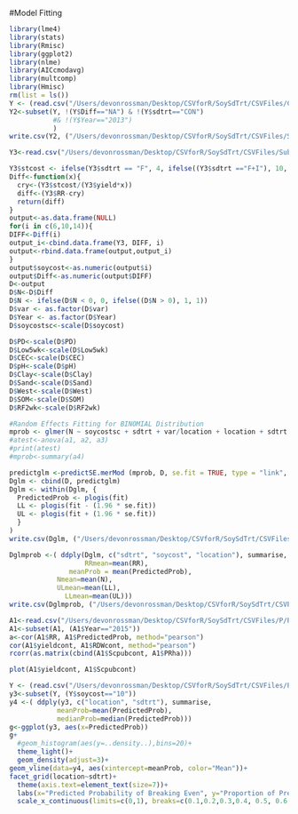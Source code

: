 #Model Fitting
```r
library(lme4)
library(stats)
library(Rmisc)
library(ggplot2)
library(nlme)
library(AICcmodavg)
library(multcomp)
library(Hmisc)
rm(list = ls())
Y <- (read.csv("/Users/devonrossman/Desktop/CSVforR/SoySdTrt/CSVFiles/CADOct3.csv"))
Y2<-subset(Y, !(Y$Diff=="NA") & !(Y$sdtrt=="CON")
           #& !(Y$Year=="2013")
           )
write.csv(Y2, ("/Users/devonrossman/Desktop/CSVforR/SoySdTrt/CSVFiles/SubsetY.csv"))

Y3<-read.csv("/Users/devonrossman/Desktop/CSVforR/SoySdTrt/CSVFiles/SubsetY.csv")

Y3$stcost <- ifelse(Y3$sdtrt == "F", 4, ifelse((Y3$sdtrt =="F+I"), 10, 20))
Diff<-function(x){
  cry<-(Y3$stcost/(Y3$yield*x))
  diff<-(Y3$RR-cry)
  return(diff)
}
output<-as.data.frame(NULL)
for(i in c(6,10,14)){
DIFF<-Diff(i)
output_i<-cbind.data.frame(Y3, DIFF, i)
output<-rbind.data.frame(output,output_i)
}
output$soycost<-as.numeric(output$i)
output$Diff<-as.numeric(output$DIFF)
D<-output
D$N<-D$Diff
D$N <- ifelse(D$N < 0, 0, ifelse((D$N > 0), 1, 1))
D$var <- as.factor(D$var)
D$Year <- as.factor(D$Year)
D$soycostsc<-scale(D$soycost)

D$PD<-scale(D$PD)
D$Low5wk<-scale(D$Low5wk)
D$CEC<-scale(D$CEC)
D$pH<-scale(D$pH)
D$Clay<-scale(D$Clay)
D$Sand<-scale(D$Sand)
D$West<-scale(D$West)
D$SOM<-scale(D$SOM)
D$RF2wk<-scale(D$RF2wk)

#Random Effects Fitting for BINOMIAL Distribution
mprob <- glmer(N ~ soycostsc + sdtrt + var/location + location + sdtrt:location + (1 | rep/location:Year), data=D, family=binomial)
#atest<-anova(a1, a2, a3)
#print(atest)
#mprob<-summary(a4)

predictglm <-predictSE.merMod (mprob, D, se.fit = TRUE, type = "link", level=0, print.matrix = FALSE) 
Dglm <- cbind(D, predictglm)
Dglm <- within(Dglm, {
  PredictedProb <- plogis(fit)
  LL <- plogis(fit - (1.96 * se.fit))
  UL <- plogis(fit + (1.96 * se.fit))
  }
)
write.csv(Dglm, ("/Users/devonrossman/Desktop/CSVforR/SoySdTrt/CSVFiles/P/Prob.csv"))

Dglmprob <-( ddply(Dglm, c("sdtrt", "soycost", "location"), summarise,
                   RRmean=mean(RR),
               meanProb = mean(PredictedProb),
            Nmean=mean(N),
            ULmean=mean(LL),
              LLmean=mean(UL)))
write.csv(Dglmprob, ("/Users/devonrossman/Desktop/CSVforR/SoySdTrt/CSVFiles/P/GoodProbSummary.csv"))

A1<-read.csv("/Users/devonrossman/Desktop/CSVforR/SoySdTrt/CSVFiles/P/Prob.csv")
A1<-subset(A1, (A1$Year=="2015"))
a<-cor(A1$RR, A1$PredictedProb, method="pearson")
cor(A1$yieldcont, A1$RDWcont, method="pearson")
rcorr(as.matrix(cbind(A1$Scpubcont, A1$PRha)))

plot(A1$yieldcont, A1$Scpubcont)

Y <- (read.csv("/Users/devonrossman/Desktop/CSVforR/SoySdTrt/CSVFiles/P/Prob.csv"))
y3<-subset(Y, (Y$soycost=="10"))
y4 <-( ddply(y3, c("location", "sdtrt"), summarise,
            meanProb=mean(PredictedProb),
            medianProb=median(PredictedProb)))
g<-ggplot(y3, aes(x=PredictedProb))
g+
  #geom_histogram(aes(y=..density..),bins=20)+
  theme_light()+
  geom_density(adjust=3)+
geom_vline(data=y4, aes(xintercept=meanProb, color="Mean"))+ 
facet_grid(location~sdtrt)+
  theme(axis.text=element_text(size=7))+
  labs(x="Predicted Probability of Breaking Even", y="Proportion of Predicted Outcomes", color="Averages")+
  scale_x_continuous(limits=c(0,1), breaks=c(0.1,0.2,0.3,0.4, 0.5, 0.6,0.7,0.8,0.9))


```


